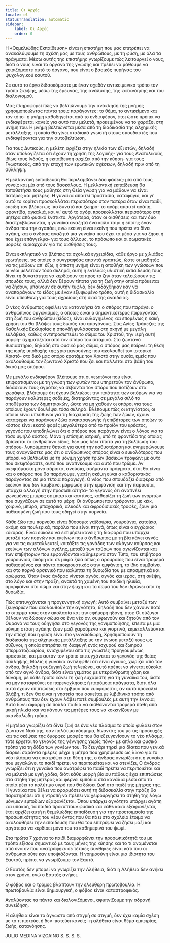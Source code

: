 ```yaml
---
title: Οι Αρχές
locale: el
statusTranslation: automatic
sidebar:
    label: Οι Αρχές
    order: 0
---
```

Η «Θεμελιώδης Εκπαίδευση» είναι η επιστήμη που μας επιτρέπει να ανακαλύψουμε τη σχέση μας με τους ανθρώπους, με τη φύση, με όλα τα πράγματα. Μέσω αυτής της επιστήμης γνωρίζουμε πώς λειτουργεί ο νους, διότι ο νους είναι το όργανο της γνώσης και πρέπει να μάθουμε να χειριζόμαστε αυτό το όργανο, που είναι ο βασικός πυρήνας του ψυχολογικού εαυτού.

Σε αυτό το έργο διδασκόμαστε με έναν σχεδόν αντικειμενικό τρόπο τον τρόπο Σκέψης, μέσω της έρευνας, της ανάλυσης, της κατανόησης και του διαλογισμού.

Μας πληροφορεί πώς να βελτιώνουμε την ανάκληση της μνήμης χρησιμοποιώντας πάντα τρεις παράγοντες: το θέμα, το αντικείμενο και τον τόπο- η μνήμη καθοδηγείται από το ενδιαφέρον, έτσι ώστε πρέπει να ενδιαφέρεται κανείς για αυτό που μελετά, προκειμένου να το χαράξει στη μνήμη του. Η μνήμη βελτιώνεται μέσα από τη διαδικασία της αλχημικής μετάλλαξης, η οποία θα γίνει σταδιακά γνωστή στους σπουδαστές που ενδιαφέρονται για την αυτοβελτίωση.

Για τους Δυτικούς, η μελέτη αρχίζει στην ηλικία των έξι ετών, δηλαδή όταν υπολογίζεται ότι έχουν τη χρήση της λογικής- για τους Ανατολικούς, ιδίως τους Ινδούς, η εκπαίδευση αρχίζει από την κύηση- για τους Γνωστικούς, από την εποχή των ερωτικών σχέσεων, δηλαδή πριν από τη σύλληψη.

Η μελλοντική εκπαίδευση θα περιλαμβάνει δύο φάσεις: μία από τους γονείς και μία από τους δασκάλους. Η μελλοντική εκπαίδευση θα τοποθετήσει τους μαθητές στη Θεία γνώση για να μάθουν να είναι πατέρες και μητέρες. Η γυναίκα απαιτεί προστασία, καταφύγιο, και γι' αυτό το κορίτσι προσκολλάται περισσότερο στον πατέρα όταν είναι παιδί, επειδή τον βλέπει ως πιο δυνατό και ζωηρό- το αγόρι απαιτεί αγάπη, φροντίδα, αγκαλιά, και γι' αυτό το αγόρι προσκολλάται περισσότερο στη μητέρα από φυσικό ένστικτο. Αργότερα, όταν οι αισθήσεις και των δύο διαστρεβλώνονται, η γυναίκα αναζητά ένα καλό ταίρι ή επίσης έναν άνδρα που την αγαπάει, ενώ εκείνη είναι εκείνη που πρέπει να δίνει αγάπη, και ο άνδρας αναζητά μια γυναίκα που έχει τα μέσα για να ζήσει ή που έχει επάγγελμα- για τους άλλους, το πρόσωπο και οι σωματικές μορφές κυριαρχούν για τις αισθήσεις τους.

Είναι εκπληκτικό να βλέπεις τα σχολικά εγχειρίδια, κάθε έργο με χιλιάδες ερωτήσεις, τις οποίες ο συγγραφέας απαντά γραπτώς, ώστε οι μαθητές να τις μάθουν απ' έξω, η άπιστη μνήμη είναι η αποθήκη των γνώσεων που οι νέοι μελετούν τόσο σκληρά, αυτή η εντελώς υλιστική εκπαίδευση τους δίνει τη δυνατότητα να κερδίσουν τα προς το ζην όταν τελειώσουν τις σπουδές τους, αλλά δεν ξέρουν τίποτα για τη ζωή στην οποία πρόκειται να ζήσουν, μπαίνουν σε αυτήν τυφλά, δεν διδάχθηκαν καν να αναπαράγουν το είδος με έναν εξυψωμένο τρόπο, αυτή η διδασκαλία είναι υπεύθυνη για τους αχρείους στη σκιά της αναίδειας.

Ο νέος άνθρωπος οφείλει να κατανοήσει ότι ο σπόρος που παράγει ο ανθρώπινος οργανισμός, ο οποίος είναι ο σημαντικότερος παράγοντας στη ζωή του ανθρώπου (είδος), είναι ευλογημένος και επομένως η κακή χρήση του θα βλάψει τους δικούς του απογόνους. Στις Αγίες Τράπεζες της Καθολικής Εκκλησίας η σπονδή φυλάσσεται στη σκηνή με μεγάλη ευλάβεια, καθώς αντιπροσωπεύει το σώμα του Χριστού, την ιερή αυτή μορφή- σχηματίζεται από τον σπόρο του σιταριού. Στο ζωντανό θυσιαστήριο, δηλαδή στο φυσικό μας σώμα, ο σπόρος μας παίρνει τη θέση της ιερής υποδοχής της χριστιανοσύνης που ακολουθεί τον ιστορικό Χριστό- στο δικό μας σπόρο κρατάμε τον Χριστό στην ουσία, εμείς που ακολουθούμε τον ζωντανό Χριστό που ζει και πάλλεται στα βάθη του δικού μας σπόρου.

Με μεγάλο ενδιαφέρον βλέπουμε ότι οι γεωπόνοι που είναι επιφορτισμένοι με τη γνώση των φυτών που υπηρετούν τον άνθρωπο, διδάσκουν τους αγρότες να σέβονται τον σπόρο που ποτίζουν στα χωράφια, βλέπουμε ότι έχουν βελτιώσει την ποιότητα των σπόρων για να παράγουν καλύτερες σοδειές, διατηρώντας σε μεγάλα σιλό τα αποθέματα των δημητριακών, ώστε να μη χαθούν οι σπόροι για τους οποίους έχουν δουλέψει τόσο σκληρά. Βλέπουμε πώς οι κτηνίατροι, οι οποίοι είναι υπεύθυνοι για τη διαχείριση της ζωής των ζώων, έχουν καταφέρει να παράγουν ζώα αναπαραγωγής ή επιβήτορες των οποίων το κόστος είναι εκατό φορές μεγαλύτερο από το προϊόν του κρέατος, γεγονός που υποδηλώνει ότι ο σπόρος που παράγουν είναι ο λόγος για το τόσο υψηλό κόστος. Μόνο η επίσημη ιατρική, υπό τη φροντίδα της οποίας βρίσκεται το ανθρώπινο είδος, δεν μας λέει τίποτα για τη βελτίωση του σπόρου- λυπούμαστε θετικά για αυτή την καθυστέρηση και ενημερώνουμε τους αναγνώστες μας ότι ο ανθρώπινος σπόρος είναι ο ευκολότερος που μπορεί να βελτιωθεί με τη μόνιμη χρήση τριών βασικών τροφών: με αυτό που σκεφτόμαστε, αυτό που αναπνέουμε και αυτό που τρώμε. Αν σκεφτόμαστε μόνο αόριστα, ανούσια, ασήμαντα πράγματα, έτσι θα είναι και ο σπόρος που θα παράγουμε, γιατί η σκέψη είναι ο καθοριστικός παράγοντας σε μια τέτοια παραγωγή. Ο νέος που σπουδάζει διαφέρει από εκείνον που δεν λαμβάνει μόρφωση στην εμφάνιση και την παρουσία, υπάρχει αλλαγή στην προσωπικότητα- το γεγονός ότι αναπνέει χωνεμένες μπύρες σε μπαρ και καντίνες, καθορίζει τη ζωή των ενοριτών που συχνάζουν σε αυτά τα μέρη: Οι άνθρωποι που τρέφονται με κέικ, χοιρινό, μπύρα, μπαχαρικά, αλκοόλ και αφροδισιακές τροφές, ζουν μια παθιασμένη ζωή που τους οδηγεί στην πορνεία.

Κάθε ζώο που πορνεύει είναι δύσοσμο: γαϊδούρια, γουρούνια, κατσίκια, ακόμη και πουλερικά, παρόλο που είναι πτηνά, όπως είναι ο εγχώριος κόκορας. Είναι εύκολο να εκτιμήσει κανείς τη διαφορά που υπάρχει μεταξύ των πορνών και εκείνων που ο άνθρωπος με τη βία κάνει αγνές για να τις εκμεταλλευτεί, κοιτάξτε τις γονάδες των αλόγων κούρσας και εκείνων των αλόγων αγέλης, μεταξύ των ταύρων που αγωνίζονται και των επιβήτορων που εμφανίζονται καθημερινά στον Τύπο, του επιβήτορα γουρουνιού, ακόμη και σε μικρά ζώα όπως ο αρουραίος που είναι τρομερά παθιασμένος και πάντα αποκρουστικός στην εμφάνιση, το ίδιο συμβαίνει και στο πορνό αρσενικό που καλύπτει τη δυσωδία του με αποσμητικά και αρώματα. Όταν ένας άνδρας γίνεται αγνός, αγνός και ιερός, στη σκέψη, στο λόγο και στην πράξη, ανακτά τη χαμένη του παιδική ηλικία, ομορφαίνει στο σώμα και στην ψυχή και το σώμα του δεν ιδρώνει από τη δυσωδία.

Πώς επιτυγχάνεται η προγεννητική αγωγή; Αυτό συμβαίνει μεταξύ των ζευγαριών που ακολουθούν την αγνότητα, δηλαδή που δεν χάνουν ποτέ το σπέρμα τους στην ακολασία και την εφήμερη ηδονή, έτσι: Οι σύζυγοι θέλουν να δώσουν σώμα σε ένα νέο ον, συμφωνούν και ζητούν από τον Ουρανό να τους οδηγήσει στο γεγονός της γονιμοποίησης, έπειτα με μια μόνιμη στάση αγάπης ζουν μαζί χαρούμενα και γιορτινά, εκμεταλλεύονται την εποχή που η φύση είναι πιο γενναιόδωρη, Χρησιμοποιούν τη διαδικασία της αλχημικής μετάλλαξης με την ένωση μεταξύ τους ως σύζυγοι, η οποία επιτρέπει τη διαφυγή ενός ισχυρού και ζωηρού σπερματοζωαρίου, ενισχυμένου από τις γνωστές προηγουμένως πρακτικές, και με αυτόν τον τρόπο επιτυγχάνεται το γεγονός της θείας σύλληψης, Μόλις η γυναίκα αντιληφθεί ότι είναι έγκυος, χωρίζει από τον άνδρα, δηλαδή η συζυγική ζωή τελειώνει, αυτό πρέπει να γίνεται εύκολα από τον αγνό άνδρα, διότι είναι γεμάτος με υπεράνθρωπη χάρη και δύναμη, με κάθε τρόπο κάνει τη ζωή ευχάριστη για τη γυναίκα του, ώστε να μην καταφεύγει σε παρενοχλήσεις ή παρόμοια πράγματα, διότι όλα αυτά έχουν επιπτώσεις στο έμβρυο που κυοφορείται, αν αυτό προκαλεί βλάβη, τι δεν θα είναι η νηστεία που ασκείται με λιβιδινικό τρόπο από ανθρώπους που δεν έχουν λάβει ποτέ συμβουλές με αυτή την έννοια; Αυτό δίνει αφορμή σε πολλά παιδιά να αισθάνονται τρομερά πάθη από μικρή ηλικία και να κάνουν τις μητέρες τους να κοκκινίζουν με σκανδαλώδη τρόπο.

Η μητέρα γνωρίζει ότι δίνει ζωή σε ένα νέο πλάσμα το οποίο φυλάει στον Ζωντανό Ναό της, σαν πολύτιμο κόσμημα, δίνοντάς του με τις προσευχές και τις σκέψεις της όμορφες μορφές που θα εξευγενίσουν το νέο πλάσμα, τότε έρχεται το γεγονός της γέννησης χωρίς πόνο- με απλό και φυσικό τρόπο για τη δόξα των γονέων του. Το ζευγάρι τηρεί μια δίαιτα που γενικά διαρκεί σαράντα ημέρες μέχρι η μήτρα που χρησίμευσε ως λίκνο για το νέο πλάσμα να επιστρέψει στη θέση της, ο άνδρας γνωρίζει ότι η γυναίκα που μεγαλώνει το παιδί πρέπει να περιποιείται και να ατενίζει, Ο άνδρας γνωρίζει ότι η γυναίκα που ανατρέφει το παιδί πρέπει να περιποιείται και να μελετά με υγιή χάδια, διότι κάθε μορφή βίαιου πάθους έχει επιπτώσεις στα στήθη της μητέρας και φέρνει εμπόδια στα κανάλια μέσα από τα οποία ρέει το πολύτιμο υγρό που θα δώσει ζωή στο παιδί της μήτρας της. Η γυναίκα που θέλει να εφαρμόσει αυτή τη διδασκαλία στην πράξη θα παρατηρήσει ότι η ντροπή να πρέπει να χειρουργήσει τα στήθη της λόγω μόνιμων εμποδίων εξαφανίζεται. Όπου υπάρχει αγνότητα υπάρχει αγάπη και υπακοή, τα παιδιά προκύπτουν φυσικά και κάθε κακό εξαφανίζεται, έτσι αρχίζει αυτή η θεμελιώδης εκπαίδευση για την προετοιμασία της προσωπικότητας του νέου όντος που θα πάει στο σχολείο έτοιμο να ακολουθήσει την εκπαίδευση που θα του επιτρέψει να ζήσει μαζί και αργότερα να κερδίσει μόνο του το καθημερινό του ψωμί.

Στα πρώτα 7 χρόνια το παιδί διαμορφώνει την προσωπικότητά του με τρόπο εξίσου σημαντικό με τους μήνες της κύησης και το τι αναμένεται από ένα ον που ανατράφηκε σε τέτοιες συνθήκες είναι κάτι που οι άνθρωποι ούτε καν υποψιάζονται. Η νοημοσύνη είναι μια ιδιότητα του Εαυτού, πρέπει να γνωρίζουμε τον Εαυτό.

Ο Εαυτός δεν μπορεί να γνωρίζει την Αλήθεια, διότι η Αλήθεια δεν ανήκει στον χρόνο, ενώ ο Εαυτός ανήκει.

Ο φόβος και ο τρόμος βλάπτουν την ελεύθερη πρωτοβουλία. Η πρωτοβουλία είναι δημιουργική, ο φόβος είναι καταστροφικός.

Αναλύοντας τα πάντα και διαλογιζόμενοι, αφυπνίζουμε την αδρανή συνείδηση.

Η αλήθεια είναι το άγνωστο από στιγμή σε στιγμή, δεν έχει καμία σχέση με το τι πιστεύει ή δεν πιστεύει κανείς- η αλήθεια είναι θέμα εμπειρίας, ζωής, κατανόησης.

JULIO MEDINA VIZCAINO
S. S. S. S.

